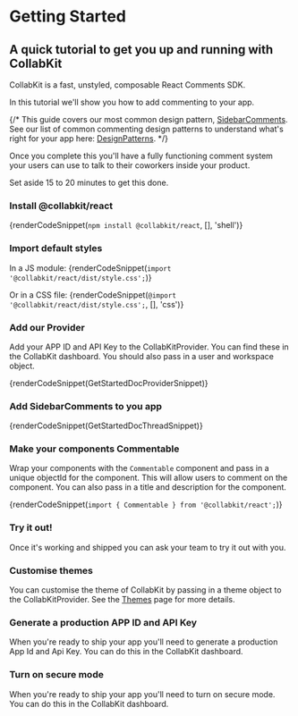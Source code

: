 
# Getting Started

## A quick tutorial to get you up and running with CollabKit

CollabKit is a fast, unstyled, composable React Comments SDK.

In this tutorial we'll show you how to add commenting to your app.

{/* This guide covers our most common design pattern, [SidebarComments](/docs/components/sidebarcomments). See our list of common commenting design patterns to understand what's right for your app here: [DesignPatterns](/docs/designpatterns). */}

Once you complete this you'll have a fully functioning comment system your users can use to talk to their coworkers inside your product.

Set aside 15 to 20 minutes to get this done.

<h3 className={docStep}>Install @collabkit/react</h3>

{renderCodeSnippet(`npm install @collabkit/react`, [], 'shell')}

<h3 className={docStep}>Import default styles</h3>

In a JS module:
{renderCodeSnippet(`import '@collabkit/react/dist/style.css';`)}

Or in a CSS file:
{renderCodeSnippet(`@import '@collabkit/react/dist/style.css';`, [], 'css')}

<h3 className={docStep}>Add our Provider</h3>

Add your APP ID and API Key to the CollabKitProvider. You can find these in the CollabKit dashboard. You should also pass in a user and workspace object.

{renderCodeSnippet(GetStartedDocProviderSnippet)}

<h3 className={docStep}>Add SidebarComments to you app</h3>

{renderCodeSnippet(GetStartedDocThreadSnippet)}

<h3 className={docStep}>Make your components Commentable</h3>

Wrap your components with the `Commentable` component and pass in a unique objectId for the component. This will allow users to comment on the component. You can also pass in a title and description for the component.

{renderCodeSnippet(`import { Commentable } from '@collabkit/react';`)}

<h3 className={docStep}>Try it out!</h3>

Once it's working and shipped you can ask your team to try it out with you.

<h3 className={docStep}>Customise themes</h3>

You can customise the theme of CollabKit by passing in a theme object to the CollabKitProvider. See the [Themes](/docs/core/themes) page for more details.

<h3 className={docStep}>Generate a production APP ID and API Key</h3>

When you're ready to ship your app you'll need to generate a production App Id and Api Key. You can do this in the CollabKit dashboard.

<h3 className={docStep}>Turn on secure mode</h3>

When you're ready to ship your app you'll need to turn on secure mode. You can do this in the CollabKit dashboard.
